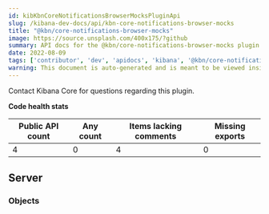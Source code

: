 ```yaml
---
id: kibKbnCoreNotificationsBrowserMocksPluginApi
slug: /kibana-dev-docs/api/kbn-core-notifications-browser-mocks
title: "@kbn/core-notifications-browser-mocks"
image: https://source.unsplash.com/400x175/?github
summary: API docs for the @kbn/core-notifications-browser-mocks plugin
date: 2022-08-09
tags: ['contributor', 'dev', 'apidocs', 'kibana', '@kbn/core-notifications-browser-mocks']
warning: This document is auto-generated and is meant to be viewed inside our experimental, new docs system. Reach out in #docs-engineering for more info.
---
```




Contact Kibana Core for questions regarding this plugin.

**Code health stats**

| Public API count  | Any count | Items lacking comments | Missing exports |
|-------------------|-----------|------------------------|-----------------|
| 4 | 0 | 4 | 0 |

## Server

### Objects
<DocDefinitionList data={kbnCoreNotificationsBrowserMocksObj.server.objects}/>

